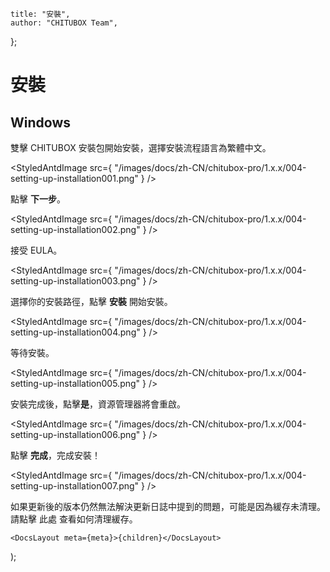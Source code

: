 
	title: "安裝",
	author: "CHITUBOX Team",
};

# 安裝

## Windows

雙擊 CHITUBOX 安裝包開始安裝，選擇安裝流程語言為繁體中文。

<StyledAntdImage
	src={
		"/images/docs/zh-CN/chitubox-pro/1.x.x/004-setting-up-installation001.png"
	}
/>

點擊 **下一步**。

<StyledAntdImage
	src={
		"/images/docs/zh-CN/chitubox-pro/1.x.x/004-setting-up-installation002.png"
	}
/>

接受 EULA。

<StyledAntdImage
	src={
		"/images/docs/zh-CN/chitubox-pro/1.x.x/004-setting-up-installation003.png"
	}
/>

選擇你的安裝路徑，點擊 **安裝** 開始安裝。

<StyledAntdImage
	src={
		"/images/docs/zh-CN/chitubox-pro/1.x.x/004-setting-up-installation004.png"
	}
/>

等待安裝。

<StyledAntdImage
	src={
		"/images/docs/zh-CN/chitubox-pro/1.x.x/004-setting-up-installation005.png"
	}
/>

安裝完成後，點擊**是**，資源管理器將會重啟。

<StyledAntdImage
	src={
		"/images/docs/zh-CN/chitubox-pro/1.x.x/004-setting-up-installation006.png"
	}
/>

點擊 **完成**，完成安裝！

<StyledAntdImage
	src={
		"/images/docs/zh-CN/chitubox-pro/1.x.x/004-setting-up-installation007.png"
	}
/>

<Admonition type="note" title="注意">
	如果更新後的版本仍然無法解決更新日誌中提到的問題，可能是因為緩存未清理。請點擊
	<NextLink href="/zh-CN/docs/faq/latest/chitubox-basic-faq#清除缓存">此處</NextLink>
	查看如何清理緩存。
</Admonition>

	<DocsLayout meta={meta}>{children}</DocsLayout>
);
